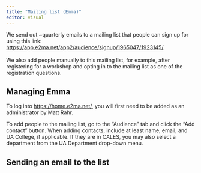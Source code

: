 ```yaml
---
title: "Mailing list (Emma)"
editor: visual
---
```


We send out \~quarterly emails to a mailing list that people can sign up for using this link: <https://app.e2ma.net/app2/audience/signup/1965047/1923145/>\
\
We also add people manually to this mailing list, for example, after registering for a workshop and opting in to the mailing list as one of the registration questions.

## Managing Emma

To log into <https://home.e2ma.net/>, you will first need to be added as an administrator by Matt Rahr.

To add people to the mailing list, go to the "Audience" tab and click the "Add contact" button.
When adding contacts, include at least name, email, and UA College, if applicable.
If they are in CALES, you may also select a department from the UA Department drop-down menu.

## Sending an email to the list

<!--# to be filled out later -->
